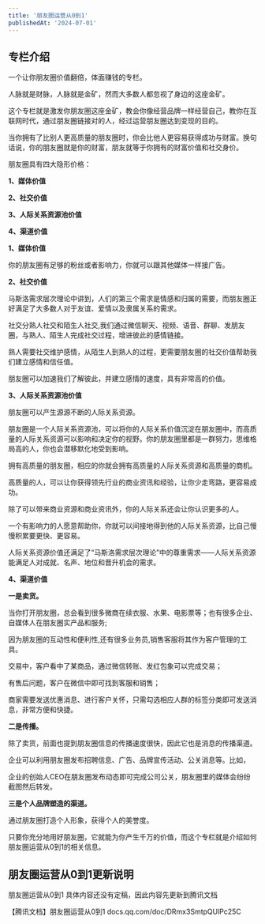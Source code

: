 ```yaml
---
title: '朋友圈运营从0到1'
publishedAt: '2024-07-01'
---
```


## 专栏介绍

一个让你朋友圈价值翻倍，体面赚钱的专栏。

人脉就是财脉，人脉就是金矿，然而大多数人都忽视了身边的这座金矿。

这个专栏就是激发你朋友圈这座金矿，教会你像经营品牌一样经营自己，教你在互联网时代，通过朋友圈链接对的人，经过运营朋友圈达到变现的目的。

当你拥有了比别人更高质量的朋友圈时，你会比他人更容易获得成功与财富。换句话说，你的朋友圈就是你的财富，朋友就等于你拥有的财富价值和社交身价。

朋友圈具有四大隐形价格：

**1、媒体价值**

**2、社交价值**

**3、人际关系资源池价值**

**4、渠道价值**

**1、媒体价值**

你的朋友圈有足够的粉丝或者影响力，你就可以跟其他媒体一样接广告。

**2、社交价值**

马斯洛需求层次理论中讲到，人们的第三个需求是情感和归属的需要，而朋友圈正好满足了大多数人对于友谊、爱情以及隶属关系的需求。

社交分熟人社交和陌生人社交,我们通过微信聊天、视频、语音、群聊、发朋友圈，与熟人、陌生人完成社交过程，增进彼此的感情链接。

熟人需要社交维护感情，从陌生人到熟人的过程，更需要朋友圈的社交价值帮助我们建立感情和信任值。

朋友圈可以加速我们了解彼此，并建立感情的速度，具有非常高的价值。

**3、人际关系资源池价值**

朋友圈可以产生源源不断的人际关系资源。

朋友圈是一个人际关系资源池，可以将你的人际关系价值沉淀在朋友圈中，而高质量的人际关系资源可以影响和决定你的视野。你的朋友圈里都是一群努力，思维格局高的人，你也会潜移默化地受到影响。

拥有高质量的朋友圈，相应的你就会拥有高质量的人际关系资源和高质量的商机。

高质量的人，可以让你获得领先行业的商业资讯和经验，让你少走弯路，更容易成功。

除了可以带来商业资源和商业资讯外，你的人际关系还会让你认识更多的人。

一个有影响力的人愿意帮助你，你就可以间接地得到他的人际关系资源，比自己慢慢积累要更快、更容易。

人际关系资源价值还满足了“马斯洛需求层次理论”中的尊重需求——人际关系资源能满足人对成就、名声、地位和晋升机会的需求。

**4、渠道价值**

**一是卖货。**

当你打开朋友圈，总会看到很多微商在续衣服、水果、电影票等；也有很多企业、自媒体人在朋友圈实产品和服务;

因为朋友圈的互动性和便利性,还有很多业务员,销售客服将其作为客户管理的工具。

交易中，客户看中了某商品，通过微信转账、发红包象可以完成交易；

有售后问题，客户在微信中即可找到客服和销售；

商家需要发送优惠消息、进行客户关怀，只需勾选相应人群的标签分类即可发送消息，非常方便和快捷。

**二是传播。**

除了卖货，前面也提到朋友圈信息的传播速度很快，因此它也是消息的传播渠道。

企业可以利用朋友圈发布招聘信息、广告、品牌宣传活动、公关消息等。比如，

企业的创始人CEO在朋友圈发布动态即可完成公司公关，朋友圈里的媒体会纷纷截图然后转发。

**三是个人品牌塑造的渠道。**

通过朋友圈打造个人形象，获得个人的美誉度。

只要你充分地用好朋友圈，它就能为你产生千万的价值，而这个专栏就是介绍如何朋友圈运营从0到1的相关信息。

## 朋友圈运营从0到1更新说明
朋友圈运营从0到1 具体内容还没有定稿，因此内容先更新到腾讯文档

【腾讯文档】朋友圈运营从0到1 docs.qq.com/doc/DRmx3SmtpQUlPc25C
